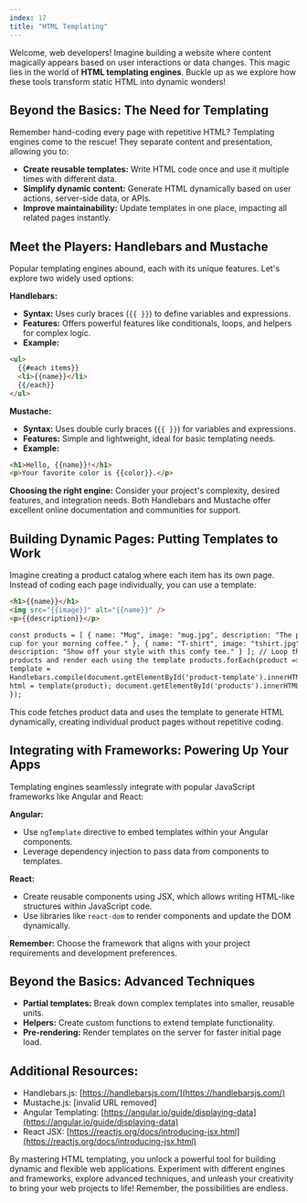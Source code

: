 ```yaml
---
index: 17
title: "HTML Templating"
---
```


Welcome, web developers! Imagine building a website where content magically appears based on user interactions or data changes. This magic lies in the world of **HTML templating engines**. Buckle up as we explore how these tools transform static HTML into dynamic wonders!

## Beyond the Basics: The Need for Templating

Remember hand-coding every page with repetitive HTML? Templating engines come to the rescue! They separate content and presentation, allowing you to:

- **Create reusable templates:** Write HTML code once and use it multiple times with different data.
- **Simplify dynamic content:** Generate HTML dynamically based on user actions, server-side data, or APIs.
- **Improve maintainability:** Update templates in one place, impacting all related pages instantly.

## Meet the Players: Handlebars and Mustache

Popular templating engines abound, each with its unique features. Let's explore two widely used options:

**Handlebars:**

- **Syntax:** Uses curly braces (`{{ }}`) to define variables and expressions.
- **Features:** Offers powerful features like conditionals, loops, and helpers for complex logic.
- **Example:**

```html
<ul>
  {{#each items}}
  <li>{{name}}</li>
  {{/each}}
</ul>
```

**Mustache:**

- **Syntax:** Uses double curly braces (`{{ }}`) for variables and expressions.
- **Features:** Simple and lightweight, ideal for basic templating needs.
- **Example:**

```html
<h1>Hello, {{name}}!</h1>
<p>Your favorite color is {{color}}.</p>
```

**Choosing the right engine:** Consider your project's complexity, desired features, and integration needs. Both Handlebars and Mustache offer excellent online documentation and communities for support.

## Building Dynamic Pages: Putting Templates to Work

Imagine creating a product catalog where each item has its own page. Instead of coding each page individually, you can use a template:

```html
<h1>{{name}}</h1>
<img src="{{image}}" alt="{{name}}" />
<p>{{description}}</p>

const products = [ { name: "Mug", image: "mug.jpg", description: "The perfect
cup for your morning coffee." }, { name: "T-shirt", image: "tshirt.jpg",
description: "Show off your style with this comfy tee." } ]; // Loop through
products and render each using the template products.forEach(product => { const
template =
Handlebars.compile(document.getElementById('product-template').innerHTML); const
html = template(product); document.getElementById('products').innerHTML += html;
});
```

This code fetches product data and uses the template to generate HTML dynamically, creating individual product pages without repetitive coding.

## Integrating with Frameworks: Powering Up Your Apps

Templating engines seamlessly integrate with popular JavaScript frameworks like Angular and React:

**Angular:**

- Use `ngTemplate` directive to embed templates within your Angular components.
- Leverage dependency injection to pass data from components to templates.

**React:**

- Create reusable components using JSX, which allows writing HTML-like structures within JavaScript code.
- Use libraries like `react-dom` to render components and update the DOM dynamically.

**Remember:** Choose the framework that aligns with your project requirements and development preferences.

## Beyond the Basics: Advanced Techniques

- **Partial templates:** Break down complex templates into smaller, reusable units.
- **Helpers:** Create custom functions to extend template functionality.
- **Pre-rendering:** Render templates on the server for faster initial page load.

## Additional Resources:

- Handlebars.js: [https://handlebarsjs.com/](https://handlebarsjs.com/)
- Mustache.js: [invalid URL removed]
- Angular Templating: [https://angular.io/guide/displaying-data](https://angular.io/guide/displaying-data)
- React JSX: [https://reactjs.org/docs/introducing-jsx.html](https://reactjs.org/docs/introducing-jsx.html)

By mastering HTML templating, you unlock a powerful tool for building dynamic and flexible web applications. Experiment with different engines and frameworks, explore advanced techniques, and unleash your creativity to bring your web projects to life! Remember, the possibilities are endless.
